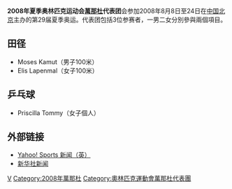 {{Infobox Country Olympics
|NOC=VAN
|games=2008年夏季
|competitors= '''3'''
|sports= '''2'''
|flagbearer= [[Priscilla_Tommy|Priscilla Tommy]]
}}

'''2008年夏季奥林匹克运动会[[萬那杜|萬那杜]]代表团'''会参加2008年8月8日至24日在[[中国|中国]][[北京|北京]]主办的第29届夏季奥运。代表团包括3位参赛者，一男二女分別參與兩個項目。

== 田径 ==
*Moses Kamut（男子100米）
*Elis Lapenmal（女子100米）

== 乒乓球 ==
*Priscilla Tommy（女子個人）

== 外部链接 ==
*[http://uk.eurosport.yahoo.com/25012008/58/cambodian-officials-outnumber-athletes.html Yahoo! Sports 新闻（英）]{{Wayback|url=http://uk.eurosport.yahoo.com/25012008/58/cambodian-officials-outnumber-athletes.html |date=20190822001626 }}
*[http://news.xinhuanet.com/english/2008-05/30/content_8282290.htm 新华社新闻]{{Wayback|url=http://news.xinhuanet.com/english/2008-05/30/content_8282290.htm |date=20160304051420 }}

{{NOCin2008SummerOlympics}}

[[Category:2008年夏季奧林匹克運動會代表團|V]]
[[Category:2008年萬那杜|Category:2008年萬那杜]]
[[Category:奧林匹克運動會萬那杜代表團|Category:奧林匹克運動會萬那杜代表團]]